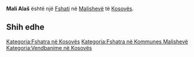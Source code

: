 {{Fshat në Kosovës
 | Emri                = Mali Alaš
 | EmriAlt                = Alashi i Vogel,Alashi i Vogël,Hallaq i Vogel,Hallaq i Vogël,Mali Alas,Mali Alash,Mali Alaš,Мали Алаш
 | Emri (Rasa dhanore) = 
 | Figura              = 
 | Shteti              = Kosovës
 | Komuna              = Malishevë
 | Kodi postar         = 
 | Sipërfaqja          = 

 | Popullsia           = 

 | Regj. i popullsisë  = 
 | Dend. e popullsisë  = 
 | Faqja zyrtare       = 
 <!--- Koordinatat ----> 
 | Gjerësia            = 42.52167
 | Gjatësia            = 21.09917
 | Lartësia            = 
}}
'''Mali Alaš''' është një [[Fshati]] në [[Malishevë]] të [[Kosovës]].

<!-- == Gjeografia == -->
<!-- == Historia == -->
<!-- == Demografia == -->
== Shih edhe ==
{{Komuna Malishevë}}
{{Kosovo-Administrata-Cung}}

[[Kategoria:Fshatra në Kosovës]]
[[Kategoria:Fshatra në Kommunes Malishevë]]
[[Kategoria:Vendbanime në Kosovës]]